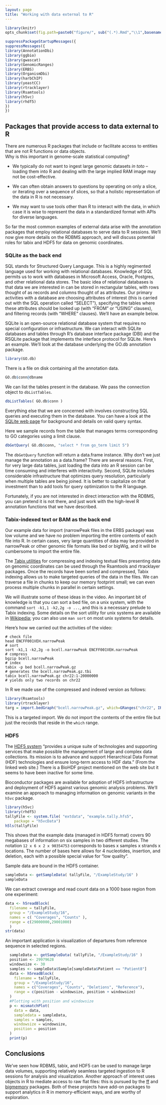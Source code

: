 ```yaml
---
layout: page
title: "Working with data external to R"
---
```


```r
library(knitr)
opts_chunk$set(fig.path=paste0("figure/", sub("(.*).Rmd","\\1",basename(knitr:::knit_concord$get('infile'))), "-"))
```
```r
suppressPackageStartupMessages({
suppressMessages({
library(AnnotationDbi)
library(ggbio)
library(gwascat)
library(GenomicRanges)
library(ERBS)
library(OrganismDbi)
library(harbChIP)
library(yeastCC)
library(rtracklayer)
library(Rsamtools)
library(h5vc)
library(rhdf5)
})
})
```

## Packages that provide access to data external to R

There are numerous R packages that include or facilitate
access to entities that are not R functions or data objects.  
Why is this important in genome-scale statistical computing?

* We typically do not want to ingest large genomic datasets _in toto_ --
loading them into R and dealing with the large implied RAM 
image may not be cost-effective.

* We can often obtain answers to questions by operating on only
a slice, or iterating over a sequence of slices, so that
a holistic representation of the data in R is not necessary.

* We may want to use tools other than R to interact with the
data, in which case it is wise to
represent the data in a standardized format with APIs for diverse languages.


So far
the most common examples of external data arise with the annotation packages
that employ relational databases to serve data to R sessions.
We'll now give more details on the RDBMS approach, and
will discuss potential roles for tabix and HDF5 for
data on genomic coordinates.


<a name="sqlite"></a>

### SQLite as the back end

SQL stands for Structured Query Language.  This is a highly
regimented language used for working with relational databases.
Knowledge of SQL permits us to work with databases in Microsoft Access,
Oracle, Postgres, and other relational data stores.
The basic idea of relational databases is that data we are interested
in can be stored in rectangular tables, with rows thought of as records
and columns thought of as attributes.  Our primary activities with
a database are choosing attributes of interest (this is carried
out with the SQL operation called "SELECT"), specifying the tables
where these attributes should be looked up (with "FROM" or "USING" 
clauses), and filtering records (with "WHERE" clauses).  We'll
have an example below.

SQLite is an open-source relational database system that
requires no special configuration or infrastructure.  We can
interact with SQLite databases and tables through R's database interface
package (DBI) and the RSQLite package that implements the
interface protocol for SQLite.  Here's an example.
We'll look at the database underlying the GO.db annotation package.

```r
library(GO.db)
```
There is a file on disk containing all the annotation data.
```r
GO.db$conn@dbname
```
We can list the tables present in the database.  We pass
the connection object to `dbListTables`.
```r
dbListTables( GO.db$conn )
```

Everything else that we are concerned with involves constructing
SQL queries and executing them in the database.  You can
have a look at the [SQLite web page](http://www.sqlite.org) for background and details
on valid query syntax.

Here we sample records from the table that manages
terms corresponding to GO categories using a limit clause.
```r
dbGetQuery( GO.db$conn, "select * from go_term limit 5")
```

The `dbGetQuery` function will return a data.frame instance.
Why don't we just manage the annotation as a data.frame?  There
are several reasons.  First, for very large data tables, just
loading the data into an R session can be time consuming and
interferes with interactivity.  Second, SQLite includes
considerable infrastructure that optimizes query resolution, particularly
when multiple tables are being joined.  It is better to capitalize
on that investment than to add tools for query optimization to the
R language.

Fortunately, if you are not interested in direct interaction with
the RDBMS, you can pretend it is not there, and just work with the
high-level R annotation functions that we have described.

<a name="tabix"></a>

### Tabix-indexed text or BAM as the back end

Our example data for import (narrowPeak files in the ERBS package)
was low volume and we have no problem importing the entire contents
of each file into R.  In certain cases, very large quantities
of data may be provided in narrowPeak or other genomic file formats
like bed or bigWig, and it will be cumbersome to import the
entire file.  

The [Tabix utilities](http://samtools.sourceforge.net/tabix.shtml) 
for compressing and indexing textual files
presenting data on genomic coordinates can be used through the
Rsamtools and rtracklayer packages.  Once the records have been
sorted and compressed, Tabix indexing allows us to make targeted
queries of the data in the files.  We can traverse a file
in chunks to keep our memory footprint small; we can even process
multiple chunks in parallel in certain settings.

We will illustrate some of these ideas in the video.  An important
bit of knowledge is that you can sort a bed file, on a unix system,
with the command `sort -k1,1 -k2,2g -o ...`, and this is a necessary
prelude to Tabix indexing.  Some details on the sort utility for
unix systems are available in [Wikipedia](http://en.wikipedia.org/wiki/Sort_(Unix)); you can also use `man sort`
on most unix systems for details.

Here's how we carried out the activities of the video:
```
# check file
head ENCFF001VEH.narrowPeak
# sort
sort -k1,1 -k2,2g -o bcell.narrowPeak ENCFF001VEH.narrowPeak
# compress
bgzip bcell.narrowPeak
# index
tabix -p bed bcell.narrowPeak.gz
# generates the bcell.narrowPeak.gz.tbi
tabix bcell.narrowPeak.gz chr22:1-20000000
# yields only two records on chr22
```
In R we made use of the compressed and indexed version
as follows:
```r
library(Rsamtools)
library(rtracklayer)
targ = import.bedGraph("bcell.narrowPeak.gz", which=GRanges("chr22", IRanges(1,2e7)))
```
This is a targeted import.  We do not import the contents of the entire
file but just the records that reside in the `which` range.

<a name="hdf5"></a>

### HDF5

The [HDF5 system](https://www.hdfgroup.org/) "provides a unique suite of technologies and supporting services that make possible the management of large and complex data collections. Its mission is to advance and support Hierarchical Data Format (HDF) technologies and ensure long-term access to HDF data." (From the
linked web site.)  There is a BioHDF project mentioned on the web site
but it seems to have been inactive for some time.

Bioconductor packages are available for adoption of HDF5 infrastructure
and deployment of HDF5 against various genomic analysis problems.  We'll
examine an approach to managing information on genomic variants
in the `h5vc` package.

```r
library(h5vc)
library(rhdf5)
tallyFile <- system.file( "extdata", "example.tally.hfs5", 
    package = "h5vcData")
h5ls(tallyFile)
```

This shows that the example data (managed in HDF5 format)
covers 90 megabases of information on six samples in two
different studies.  The notation `12 x 6 x 2 x 90354753`
corresponds to bases x samples x strands x locations.
The number of bases here allows for 4 nucleotides, insertion,
and deletion, each with a possible special value for "low quality".

Sample data are bound in the HDF5 container.
```r
sampleData <- getSampleData( tallyFile, "/ExampleStudy/16" )
sampleData
```

We can extract coverage and read count data on a
1000 base region from one experiment:
```r
data <- h5readBlock(
  filename = tallyFile,
  group = "/ExampleStudy/16",
  names = c( "Coverages", "Counts" ),
  range = c(29000000,29001000)
  )
str(data)
```

An important application is visualization of departures from
reference sequence in selected regions.

```r
  sampleData <- getSampleData( tallyFile, "/ExampleStudy/16" )
  position <- 29979628
  windowsize <- 30
  samples <- sampleData$Sample[sampleData$Patient == "Patient8"]
  data <- h5readBlock(
    filename = tallyFile,
    group = "/ExampleStudy/16",
    names = c("Coverages", "Counts", "Deletions", "Reference"),
    range = c(position - windowsize, position + windowsize)
  )
  #Plotting with position and windowsize
  p <- mismatchPlot(
    data = data,
    sampledata = sampleData,
    samples = samples,
    windowsize = windowsize,
    position = position
  )
  print(p)
```

## Conclusions

We've seen how RDBMS, tabix, and HDF5 can be used to manage
large data volumes, supporting relatively seamless targeted
ingestion to R sessions for analysis and visualization.
Another approach of interest uses objects in R to mediate
access to raw flat files: this is pursued by the
[ff](http://ff.r-forge.r-project.org/) and
[bigmemory](https://cran.r-project.org/web/packages/bigmemory/index.html)
packages.  Both of these projects have add-on packages to
support analytics in R in memory-efficient ways, and are worthy
of exploration.

